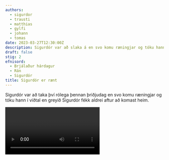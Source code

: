 ```yaml
---
authors:
  - sigurdor
  - trausti
  - matthias
  - gylfi
  - johann
  - tomas
date: 2023-03-27T12:30:00Z
description: Sigurdór var að slaka á en svo komu ræningjar og tóku hann
draft: false
stig: 2
efnisord:
  - Brjálaður hárdagur
  - Rán
  - Sigurdór
title: Sigurdór er rænt
---
```


Sigurdór var að taka því rólega þennan þriðjudag en svo komu ræningjar og tóku hann í viðtal
en greyið Sigurdór fékk aldrei aftur að komast heim.

<Video id="QB6XM5biJxc" />
